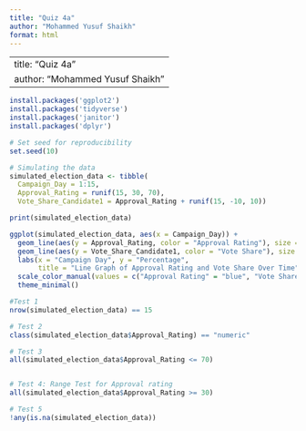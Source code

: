 ```yaml
---
title: "Quiz 4a"
author: "Mohammed Yusuf Shaikh"
format: html
---
```


---
title: "Quiz 4a"
author: "Mohammed Yusuf Shaikh"
---

```r
install.packages('ggplot2')
install.packages('tidyverse')
install.packages('janitor')
install.packages('dplyr')
```


```r


# Set seed for reproducibility
set.seed(10)

# Simulating the data
simulated_election_data <- tibble(
  Campaign_Day = 1:15,
  Approval_Rating = runif(15, 30, 70),
  Vote_Share_Candidate1 = Approval_Rating + runif(15, -10, 10))

print(simulated_election_data)

```
```r
ggplot(simulated_election_data, aes(x = Campaign_Day)) +
  geom_line(aes(y = Approval_Rating, color = "Approval Rating"), size = 1) +
  geom_line(aes(y = Vote_Share_Candidate1, color = "Vote Share"), size = 1) +
  labs(x = "Campaign Day", y = "Percentage", 
       title = "Line Graph of Approval Rating and Vote Share Over Time") +
  scale_color_manual(values = c("Approval Rating" = "blue", "Vote Share" = "green")) +
  theme_minimal()
```

```r
#Test 1
nrow(simulated_election_data) == 15

# Test 2
class(simulated_election_data$Approval_Rating) == "numeric"

# Test 3
all(simulated_election_data$Approval_Rating <= 70)


# Test 4: Range Test for Approval rating
all(simulated_election_data$Approval_Rating >= 30)

# Test 5
!any(is.na(simulated_election_data))

```






